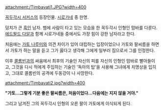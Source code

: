 attachment:/Timbavati1.JPG?width=400

[[꼭두각시 서커스]]의 등장인물. [[시로가네]] 중 한명.

덩치가 큰 [[흑인]] 남자. 뱀에 사람이 타고 있는 모습을 한 꼭두각시 인형인 맘바를 다룬다. [[에드왈드 다알]]과 함께 시로가네들 중에서도 가장 힘이 강한 남자라고 한다.

처음에는 [[가토 나루미]]와 의견 차이가 있어 대립하는 입장이었으나 가토와 팔씨름을 하면서 가토가 하는 말을 듣고 그가 옳다고 생각해 그에게 일부러 짐으로서 그를 인정한다.

이후 [[콜롬빈]]과의 싸움에서 최후의 기술인 자신의 피를 자신의 인형인 맘바로 빨아들이고, 그것을 다시 적에게 주입하는 기술인 '독아의 탑'을 사용해 그녀에게 치명상을 입히고, 그대로 콜롬빈의 공격에 두동강이 나 사망한다.

attachment:/Timbavati2.jpg?width=400

'''"가토...그렇게 기분 좋은 팔씨름은, 처음이었다...다음에는 지지 않을 거야."'''

그리고 남겨진 그의 꼭두각시 인형의 오른 팔이 가토에게 이식되게 된다.
